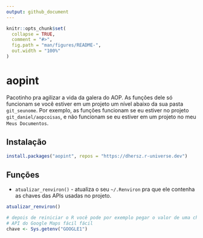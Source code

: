 ```yaml
---
output: github_document
---
```


```r
knitr::opts_chunk$set(
  collapse = TRUE,
  comment = "#>",
  fig.path = "man/figures/README-",
  out.width = "100%"
)
```

# aopint

Pacotinho pra agilizar a vida da galera do AOP. As funções dele só funcionam se você estiver em um projeto um nível abaixo da sua pasta `git_seunome`. Por exemplo, as funções funcionam se eu estiver no projeto `git_daniel/aopcoisas`, e não funcionam se eu estiver em um projeto no meu `Meus Documentos`.

## Instalação

```r
install.packages("aopint", repos = "https://dhersz.r-universe.dev")
```

## Funções

- `atualizar_renviron()` - atualiza o seu `~/.Renviron` pra que ele contenha as chaves das APIs usadas no projeto.

```r
atualizar_renviron()

# depois de reiniciar o R você pode por exemplo pegar o valor de uma chave da
# API do Google Maps fácil fácil
chave <- Sys.getenv("GOOGLE1")
```
